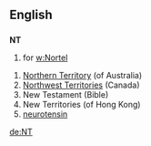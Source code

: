 ==English==
==={{initialism}}===
'''NT'''

# {{stock symbol}} for [[w:Nortel]]
{{wikipedia|Nortel}}
#[[Northern Territory]] (of Australia)
#[[Northwest Territories]] (Canada)
# New Testament (Bible)
# New Territories (of Hong Kong)
# [[neurotensin]]

[[de:NT]]